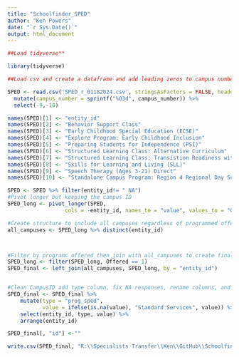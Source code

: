 ```yaml
---
title: "Schoolfinder_SPED"
author: "Ken Powers"
date: "`r Sys.Date()`"
output: html_document
---
```



```r

##Load tidyverse**

library(tidyverse)

##Load csv and create a dataframe and add leading zeros to campus number

SPED <- read.csv('SPED_r_01182024.csv', stringsAsFactors = FALSE, header = TRUE) %>%
  mutate(campus_number = sprintf("%03d", campus_number)) %>% 
  select(-9,-10)

names(SPED)[1] <- "entity_id"
names(SPED)[2] <- "Behavior Support Class"
names(SPED)[3] <- "Early Childhood Special Education (ECSE)"
names(SPED)[4] <- "Explore Program: Early Childhood Inclusion"
names(SPED)[5] <- "Preparing Students for Independence (PSI)"
names(SPED)[6] <- "Structured Learning Class: Alternative Curriculum"
names(SPED)[7] <- "Structured Learning Class: Transistion Readiness with Essential Knowledge (TREK)"
names(SPED)[8] <- "Skills for Learning and Living (SLL)"
names(SPED)[9] <- "Speech Therapy (Ages 3-21) Direct"
names(SPED)[10] <- "Standalone Campus Program: Region 4 Regional Day School Program for the Deaf (RDSPD)"

SPED <- SPED %>% filter(entity_id!= " NA")
#Pivot longer but keeping the campus ID
SPED_long <- pivot_longer(SPED, 
                  cols = -entity_id, names_to = "value", values_to = "Offered" )

#Create structure to include all campuses regardless of programmed offered
all_campuses <- SPED_long %>% distinct(entity_id)



#Filter by programs offered then join with all_campuses to create final list
SPED_long <- filter(SPED_long, Offered == 1)
SPED_final <- left_join(all_campuses, SPED_long, by = "entity_id")


#Clean CampusID add type column, fix NA responses, rename columns, and rearrange
SPED_final <- SPED_final %>% 
    mutate(type = "prog_sped",
           value = ifelse(is.na(value), "Standard Services", value)) %>% 
    select(entity_id, type, value) %>% 
    arrange(entity_id)

SPED_final[, "id"] <-""

write.csv(SPED_final, "R:\\Specialists Transfer\\Ken\\GitHub\\Schoolfinder_SPED\\SPED_id_final.csv", row.names=FALSE)



```
